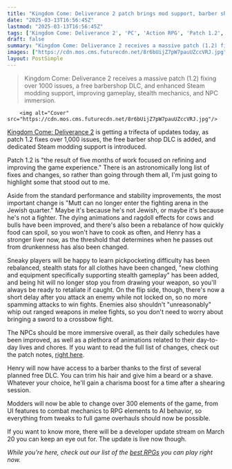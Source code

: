 ```yaml
---
title: "Kingdom Come: Deliverance 2 patch brings mod support, barber shop, and over 1,000 changes like this: 'Mutt can no longer enter the fighting arena in the Jewish quarter'"
date: "2025-03-13T16:56:45Z"
lastmod: "2025-03-13T16:56:45Z"
tags: ['Kingdom Come: Deliverance 2', 'PC', 'Action RPG', 'Patch 1.2', 'DLC', 'Modding']
draft: false
summary: "Kingdom Come: Deliverance 2 receives a massive patch (1.2) fixing over 1000 issues, a free barbershop DLC, and enhanced Steam modding support, improving gameplay, stealth mechanics, and NPC immersion."
images: ["https://cdn.mos.cms.futurecdn.net/8r6bUijZ7pW7pauUZccVRJ.jpg"]
layout: PostSimple
---
```

> Kingdom Come: Deliverance 2 receives a massive patch (1.2) fixing over 1000 issues, a free barbershop DLC, and enhanced Steam modding support, improving gameplay, stealth mechanics, and NPC immersion.


        <img alt="Cover" src="https://cdn.mos.cms.futurecdn.net/8r6bUijZ7pW7pauUZccVRJ.jpg"/>
        
[<u>Kingdom Come: Deliverance 2</u>](https://www.gamesradar.com/games/action-rpg/kingdom-come-deliverance-2-tips/) is getting a trifecta of updates today, as patch 1.2 fixes over 1,000 issues, the free barber shop DLC is added, and dedicated Steam modding support is introduced.

Patch 1.2 is "the result of five months of work focused on refining and improving the game experience." There is an astronomically long list of fixes and changes, so rather than going through them all, I'm just going to highlight some that stood out to me.

Aside from the standard performance and stability improvements, the most important change is "Mutt can no longer enter the fighting arena in the Jewish quarter." Maybe it's because he's not Jewish, or maybe it's because he's not a fighter. The dying animations and ragdoll effects for cows and bulls have been improved, and there's also been a rebalance of how quickly food can spoil, so you won't have to cook as often, and Henry has a stronger liver now, as the threshold that determines when he passes out from drunkenness has also been changed.

Sneaky players will be happy to learn pickpocketing difficulty has been rebalanced, stealth stats for all clothes have been changed, "new clothing and equipment specifically supporting stealth gameplay" has been added, and being hit will no longer stop you from drawing your weapon, so you'll always be ready to retaliate if caught. On the flip side, though, there's now a short delay after you attack an enemy while not locked on, so no more spamming attacks to win fights. Enemies also shouldn't "unreasonably" whip out ranged weapons in melee fights, so you don't need to worry about bringing a sword to a crossbow fight.



The NPCs should be more immersive overall, as their daily schedules have been improved, as well as a plethora of animations related to their day-to-day lives and chores. If you want to read the full list of changes, check out the patch notes, [<u>right here</u>](https://kingdomcomerpg.com/en/news/patch-notes-1-2).

Henry will now have access to a barber thanks to the first of several planned free DLC. You can trim his hair and give him a beard or a shave. Whatever your choice, he'll gain a charisma boost for a time after a shearing session.

Modders will now be able to change over 300 elements of the game, from UI features to combat mechanics to RPG elements to AI behavior, so everything from tweaks to full game overhauls should now be possible.

If you want to know more, there will be a developer update stream on March 20 you can keep an eye out for. The update is live now though.

*While you're here, check out our list of the *[<u><em>best RPGs</em></u>](https://www.gamesradar.com/best-rpg-games/)* you can play right now.*
        